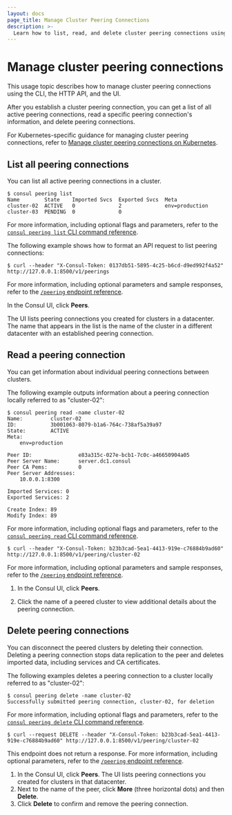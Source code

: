 ```yaml
---
layout: docs
page_title: Manage Cluster Peering Connections
description: >-
  Learn how to list, read, and delete cluster peering connections using Consul. You can use the HTTP API, the CLI, or the Consul UI to manage cluster peering connections.
---
```


# Manage cluster peering connections

This usage topic describes how to manage cluster peering connections using the CLI, the HTTP API, and the UI.

After you establish a cluster peering connection, you can get a list of all active peering connections, read a specific peering connection's information, and delete peering connections.

For Kubernetes-specific guidance for managing cluster peering connections, refer to [Manage cluster peering connections on Kubernetes](/consul/docs/link/cluster-peering/manage-connection/k8s).

## List all peering connections

You can list all active peering connections in a cluster.

<Tabs>
<Tab heading="Consul CLI" group="cli">

  ```shell-session 
  $ consul peering list
  Name        State    Imported Svcs  Exported Svcs  Meta
  cluster-02  ACTIVE   0              2              env=production
  cluster-03  PENDING  0              0
  ```

For more information, including optional flags and parameters, refer to the [`consul peering list` CLI command reference](/consul/commands/peering/list).

</Tab>
<Tab heading="HTTP API" group="api">

The following example shows how to format an API request to list peering connections:

  ```shell-session
  $ curl --header "X-Consul-Token: 0137db51-5895-4c25-b6cd-d9ed992f4a52" http://127.0.0.1:8500/v1/peerings
  ```

For more information, including optional parameters and sample responses, refer to the [`/peering` endpoint reference](/consul/api-docs/peering#list-all-peerings).

</Tab>
<Tab heading="Consul UI" group="ui">

In the Consul UI, click **Peers**.

The UI lists peering connections you created for clusters in a datacenter. The name that appears in the list is the name of the cluster in a different datacenter with an established peering connection.

</Tab>
</Tabs>

## Read a peering connection

You can get information about individual peering connections between clusters.

<Tabs>

<Tab heading="Consul CLI" group="cli">

The following example outputs information about a peering connection locally referred to as "cluster-02":

  ```shell-session
  $ consul peering read -name cluster-02
  Name:         cluster-02
  ID:           3b001063-8079-b1a6-764c-738af5a39a97
  State:        ACTIVE
  Meta:
      env=production

  Peer ID:               e83a315c-027e-bcb1-7c0c-a46650904a05
  Peer Server Name:      server.dc1.consul
  Peer CA Pems:          0
  Peer Server Addresses:
      10.0.0.1:8300

  Imported Services: 0
  Exported Services: 2

  Create Index: 89
  Modify Index: 89
  ```

For more information, including optional flags and parameters, refer to the [`consul peering read` CLI command reference](/consul/commands/peering/read).

</Tab>
<Tab heading="HTTP API" group="api">

  ```shell-session
  $ curl --header "X-Consul-Token: b23b3cad-5ea1-4413-919e-c76884b9ad60" http://127.0.0.1:8500/v1/peering/cluster-02
  ```

For more information, including optional parameters and sample responses, refer to the [`/peering` endpoint reference](/consul/api-docs/peering#read-a-peering-connection).

</Tab>
<Tab heading="Consul UI" group="ui">

1. In the Consul UI, click **Peers**.

1. Click the name of a peered cluster to view additional details about the peering connection.

</Tab>
</Tabs>

## Delete peering connections

You can disconnect the peered clusters by deleting their connection. Deleting a peering connection stops data replication to the peer and deletes imported data, including services and CA certificates.

<Tabs>
<Tab heading="Consul CLI" group="cli">

  The following examples deletes a peering connection to a cluster locally referred to as "cluster-02":

  ```shell-session 
  $ consul peering delete -name cluster-02
  Successfully submitted peering connection, cluster-02, for deletion
  ```

For more information, including optional flags and parameters, refer to the [`consul peering delete` CLI command reference](/consul/commands/peering/delete).

</Tab>
<Tab heading="HTTP API" group="api">

  ```shell-session
  $ curl --request DELETE --header "X-Consul-Token: b23b3cad-5ea1-4413-919e-c76884b9ad60" http://127.0.0.1:8500/v1/peering/cluster-02
  ```

This endpoint does not return a response. For more information, including optional parameters, refer to the [`/peering` endpoint reference](/consul/api-docs/peering#delete-a-peering-connection).
</Tab>
<Tab heading="Consul UI" group="ui">

1. In the Consul UI, click **Peers**. The UI lists peering connections you created for clusters in that datacenter.
1. Next to the name of the peer, click **More** (three horizontal dots) and then **Delete**.
1. Click **Delete** to confirm and remove the peering connection.

</Tab>
</Tabs>